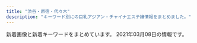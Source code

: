 ```yaml
---
title: "渋谷・原宿・代々木"
description: "キーワード別にの巨乳アジアン・チャイナエステ嬢情報をまとめました。"
---
```


新着画像と新着キーワードをまとめています。
2021年03月08日の情報です。

<DmmAffiliateIns />
<KeywordTable
  shops={
    [
    {
        "name": "\u68ee\u306e\u9999",
        "station": "JR\u6e0b\u8c37\u99c5\u6771\u53e3",
        "keywords": {
            "86": 12,
            "83": 4,
            "85": 4,
            "C": 19,
            "87": 8,
            "D": 24
        },
        "url": "http://kokoronosato.tyo.cm/",
        "img_links": [
            "http://kokoronosato.tyo.cm/images/themes/pink/mobile.jpg",
            "http://kokoronosato.tyo.cm/link/88x31b.jpg",
            "http://kokoronosato.tyo.cm/link/massage-de_88_31.jpg",
            "http://kokoronosato.tyo.cm/photos/sites/15/2019/07/2019072809445954.jpg",
            "http://kokoronosato.tyo.cm/photos/sites/15/2020/08/2020082205444661.jpg",
            "http://kokoronosato.tyo.cm/link/e0016.jpg",
            "http://kokoronosato.tyo.cm/link/esthelove88-31.jpg",
            "http://kokoronosato.tyo.cm/photos/sites/15/2020/08/2020082203135850.jpg",
            "http://kokoronosato.tyo.cm/images/themes/pink/s_news.png",
            "http://kokoronosato.tyo.cm/images/themes/pink/s_staff.png",
            "http://kokoronosato.tyo.cm/link/walker88.jpg",
            "http://kokoronosato.tyo.cm/images/themes/pink/no1.png",
            "http://kokoronosato.tyo.cm/photos/sites/15/2020/08/2020082205444313.jpg",
            "http://kokoronosato.tyo.cm/photos/sites/15/2020/08/2020082203150030.jpg",
            "http://kokoronosato.tyo.cm/photos/sites/15/2019/07/2019072809470568.jpg",
            "http://kokoronosato.tyo.cm/images/themes/pink/line.png",
            "http://kokoronosato.tyo.cm/images/themes/pink/no2.png",
            "http://kokoronosato.tyo.cm/images/room1.jpg",
            "http://kokoronosato.tyo.cm/photos/sites/15/2020/08/2020082205443766.jpg",
            "http://kokoronosato.tyo.cm/images/room3.jpg",
            "http://kokoronosato.tyo.cm/images/themes/pink/s_link.png",
            "http://kokoronosato.tyo.cm/images/room2.jpg",
            "http://kokoronosato.tyo.cm/images/room4.jpg",
            "http://kokoronosato.tyo.cm/photos/sites/15/2019/07/2019072809465934.jpg",
            "http://kokoronosato.tyo.cm/photos/sites/15/2019/07/2019072809450776.jpg",
            "http://menlog.net/link/menlog8831.jpg",
            "http://kokoronosato.tyo.cm/images/themes/pink/s_ranking.png",
            "http://kokoronosato.tyo.cm/link/8831.jpg",
            "http://kokoronosato.tyo.cm/images/themes/pink/s_newface.png",
            "http://kokoronosato.tyo.cm/images/themes/pink/s_pickup.png",
            "http://kokoronosato.tyo.cm/images/themes/pink/r3.jpg"
        ]
    },
    {
        "keywords": {
            "C": 2,
            "E": 4,
            "D": 8,
            "88": 2,
            "86": 6,
            "87": 6
        },
        "url": "http://angel.est.cm/",
        "img_links": [
            "http://angel.est.cm/photos/sites/23/2019/05/2019051010094757.jpg",
            "http://angel.est.cm/img/top.png",
            "http://angel.est.cm/img/footer.png",
            "http://angel.est.cm/photos/sites/23/2019/05/2019051010094759.jpg",
            "http://angel.est.cm/img/r2.jpg",
            "http://angel.est.cm/photos/sites/23/2016/08/staff2.jpg",
            "http://angel.est.cm/photos/sites/23/2019/05/2019051010094748.jpg",
            "http://angel.est.cm/img/r4.jpg",
            "http://angel.est.cm/photos/sites/23/2019/11/2019110102361631.jpg",
            "http://angel.est.cm/photos/sites/23/2018/10/2018100318475591.jpg",
            "http://angel.est.cm/img/r3.jpg",
            "http://angel.est.cm/img/r1.jpg",
            "http://angel.est.cm/photos/sites/23/2019/05/2019051010094797.jpg"
        ],
        "station": "JR\u6e0b\u8c37\u99c5\u5bae\u76ca\u5742\u53e3",
        "name": "Angel"
    },
    {
        "img_links": [
            "http://awaawa-fairy.work/sp/img/sta29.png",
            "http://awaawa-fairy.work/img/st22.png",
            "http://awaawa-fairy.work/sp/img/t-r.jpg",
            "http://awaawa-fairy.work/sp/img/t-o.jpg",
            "http://awaawa-fairy.work/sp/img/sta27.png",
            "http://awaawa-fairy.work/img/st18.png",
            "http://awaawa-fairy.work/sp/img/sys.jpg",
            "http://awaawa-fairy.work/sp/img/tel.jpg",
            "http://awaawa-fairy.work/sp/img/p-26.png",
            "http://awaawa-fairy.work/sp/img/add.jpg",
            "http://awaawa-fairy.work/sp/img/pc.jpg",
            "http://awaawa-fairy.work/sp/img/p-29.png",
            "http://awaawa-fairy.work/sp/img/p-15.png",
            "http://awaawa-fairy.work/img/st26.png",
            "http://awaawa-fairy.work/img/st4.png",
            "http://awaawa-fairy.work/sp/img/p-27.png",
            "http://awaawa-fairy.work/img/sta18.png",
            "http://awaawa-fairy.work/sp/img/t-t.jpg",
            "http://awaawa-fairy.work/sp/img/t-s.jpg",
            "http://awaawa-fairy.work/sp/img/mv.jpg",
            "http://awaawa-fairy.work/sp/img/t-a.jpg",
            "http://awaawa-fairy.work/sp/img/sta17.png",
            "http://awaawa-fairy.work/sp/img/tit.jpg",
            "http://awaawa-fairy.work/img/st15.png",
            "http://awaawa-fairy.work/sp/img/sta28.png",
            "http://awaawa-fairy.work/sp/img/sta18.png",
            "http://awaawa-fairy.work/img/st17.png",
            "http://awaawa-fairy.work/sp/img/time.jpg",
            "http://awaawa-fairy.work/img/head.png",
            "http://awaawa-fairy.work/img/st28.png",
            "http://awaawa-fairy.work/img/st29.png",
            "http://awaawa-fairy.work/img/st27.png",
            "http://awaawa-fairy.work/img/sta15.png",
            "http://awaawa-fairy.work/sp/img/sta26.png",
            "http://awaawa-fairy.work/img/sta29.png",
            "http://awaawa-fairy.work/sp/img/sta22.png",
            "http://awaawa-fairy.work/img/bottom.png",
            "http://awaawa-fairy.work/img/mo.png",
            "http://awaawa-fairy.work/img/sta17.png",
            "http://awaawa-fairy.work/img/sta27.png",
            "http://awaawa-fairy.work/img/sta26.png",
            "http://awaawa-fairy.work/img/nos.png",
            "http://awaawa-fairy.work/img/sta22.png",
            "http://awaawa-fairy.work/img/sta28.png",
            "http://awaawa-fairy.work/img/st017.png",
            "http://awaawa-fairy.work/sp/img/line.jpg",
            "http://awaawa-fairy.work/sp/img/pic.jpg",
            "http://awaawa-fairy.work/sp/img/info.jpg",
            "http://awaawa-fairy.work/sp/img/botton.jpg",
            "http://awaawa-fairy.work/sp/img/sta15.png",
            "http://awaawa-fairy.work/img/st018.png"
        ],
        "name": "\u6ce1\u6ce1\u30d5\u30a7\u30a2\u30ea\u30fc",
        "url": "http://awaawa-fairy.work/",
        "station": "JR\u6e0b\u8c37\u99c5\u897f\u53e3",
        "keywords": {
            "D": 4,
            "86": 3,
            "F": 1,
            "87": 5,
            "C": 17,
            "E": 2,
            "85": 4,
            "88": 5
        }
    },
    {
        "img_links": [
            "http://www.ogon.work/staff/ayumi2.jpg",
            "http://www.ogon.work/staff/hana1.jpg",
            "http://www.ogon.work/staff/ayumi1.jpg",
            "http://www.ogon.work/staff/yuki2.jpg",
            "http://www.ogon.work/staff/momo1.jpg",
            "http://www.ogon.work/staff/tina1.jpg",
            "http://www.ogon.work/img/s/s_qa.png",
            "http://www.ogon.work/img/icon/new.jpg",
            "http://www.ogon.work/img/bana03.jpg",
            "http://www.ogon.work/img/bana02.jpg",
            "http://www.ogon.work/staff/yuki1.jpg",
            "http://www.ogon.work/img/interior.jpg",
            "http://www.ogon.work/staff/ayumi3.jpg",
            "http://www.ogon.work/img/contentsbottom.png",
            "http://www.ogon.work/staff/sara1.jpg"
        ],
        "url": "http://www.ogon.work/",
        "station": "JR\u6e0b\u8c37\u99c5\u30cf\u30c1\u516c\u53e3",
        "keywords": {
            "C": 55,
            "E": 7,
            "86": 14,
            "85": 14,
            "D": 21,
            "84": 31,
            "87": 14,
            "83": 14
        },
        "name": "\u9ec4\u91d1\u6d77\u5cb8"
    },
    {
        "station": "JR\u6e0b\u8c37\u99c5\u30cf\u30c1\u516c\u53e3",
        "url": "http://www.sarara-es.xyz",
        "img_links": [
            "http://www.sarara-es.xyz/files/001.jpg",
            "http://www.sarara-es.xyz/images/s_link.png",
            "http://www.sarara-es.xyz/images/r2.jpg",
            "http://www.sarara-es.xyz/files/006.jpg",
            "http://www.sarara-es.xyz/files/002.jpg",
            "http://www.sarara-es.xyz/images/r5.jpg",
            "http://www.sarara-es.xyz/images/news.png",
            "http://www.sarara-es.xyz/images/s_staff.png",
            "http://www.sarara-es.xyz/images/shop/shop03.jpg",
            "http://www.sarara-es.xyz/files/003.jpg",
            "http://www.sarara-es.xyz/files/004.jpg",
            "http://www.sarara-es.xyz/images/pick.png",
            "http://www.sarara-es.xyz/images/top.png",
            "http://www.sarara-es.xyz/images/bj2.jpg",
            "http://www.sarara-es.xyz/images/end.png",
            "http://www.sarara-es.xyz/images/r4.jpg",
            "http://www.sarara-es.xyz/images/r1.jpg",
            "http://www.sarara-es.xyz/images/shop/shop02.jpg",
            "http://www.sarara-es.xyz/images/shop/shop04.jpg",
            "http://www.sarara-es.xyz/files/005.jpg",
            "http://www.sarara-es.xyz/images/shop/shop01.jpg",
            "http://www.sarara-es.xyz/images/face.png"
        ],
        "keywords": {
            "D": 3,
            "86": 2,
            "85": 3,
            "87": 1,
            "C": 3
        },
        "name": "Honey"
    },
    {
        "img_links": [
            "http://www.aixin.co.jp/images/staff/aki/aki.png",
            "http://www.aixin.co.jp/images/staff/koko/koko.png",
            "http://www.aixin.co.jp/images/price/aroma.jpg",
            "http://www.aixin.co.jp/images/map/google.png",
            "http://www.aixin.co.jp/images/staff/yuzu/2.jpg",
            "http://www.aixin.co.jp/images/staff/rara/rara.png",
            "http://www.aixin.co.jp/images/staff/mika2/2.png",
            "http://www.aixin.co.jp/images/staff/chiemi/1.jpg",
            "http://www.aixin.co.jp/images/costume/7.png",
            "http://www.aixin.co.jp/images/wanted/wanted.png",
            "http://www.aixin.co.jp/images/staff/mimi2/mimi2.png",
            "http://www.aixin.co.jp/images/staff/ruri2/ruri2.png",
            "http://www.aixin.co.jp/images/staff/chiemi/chiemi.jpg",
            "http://www.aixin.co.jp/images/staff/miharu/miharu.png",
            "http://www.aixin.co.jp/images/staff/yuzu/yuzu.jpg",
            "http://www.aixin.co.jp/images/costume/2.png",
            "http://www.aixin.co.jp/images/staff/ran/ran.png",
            "http://www.aixin.co.jp/images/top_pic/top2.jpg",
            "http://www.aixin.co.jp/images/staff/miki/2.jpg",
            "http://www.aixin.co.jp/images/costume/1.png",
            "http://www.aixin.co.jp/images/top/top.jpg",
            "http://www.aixin.co.jp/images/staff/ayaka/1.jpg",
            "http://www.aixin.co.jp/images/staff/yui2/yui2.png",
            "http://www.aixin.co.jp/images/price/long.jpg",
            "http://www.aixin.co.jp/images/staff/miya/1.jpg",
            "http://www.aixin.co.jp/images/staff/ruru2/2.jpg",
            "http://www.aixin.co.jp/images/price/hirou.jpg",
            "http://www.aixin.co.jp/images/staff/miki/miki.jpg",
            "http://www.aixin.co.jp/images/price/tokusen.jpg",
            "http://www.aixin.co.jp/images/staff/mirai/mirai.png",
            "http://www.aixin.co.jp/images/staff/mika2/1.png",
            "http://www.aixin.co.jp/images/staff/akane/akane.png",
            "http://www.aixin.co.jp/images/costume/3.png",
            "http://www.aixin.co.jp/images/staff/ayaka/ayaka.jpg",
            "http://www.aixin.co.jp/images/staff/ruru2/ruru2.jpg",
            "http://www.aixin.co.jp/images/costume/4.png",
            "http://www.aixin.co.jp/images/staff/haruka2/haruka2.png",
            "http://www.aixin.co.jp/images/staff/mika2/mika2.png",
            "http://www.aixin.co.jp/images/staff/miya/miya.jpg",
            "http://www.aixin.co.jp/images/costume/6.png",
            "http://www.aixin.co.jp/images/staff/eri/eri.png"
        ],
        "station": "JR\u6e0b\u8c37\u99c5",
        "name": "\u30a2\u30a4\u30b7\u30f3",
        "url": "http://www.aixin.co.jp/",
        "keywords": {}
    },
    {
        "img_links": [
            "http://www.e-god.work/images/head.jpg",
            "http://www.e-god.work/images/staff_t.jpg",
            "http://www.e-god.work/images/ais.jpg",
            "http://www.e-god.work/img/yuki1.jpg",
            "http://www.e-god.work/images/news.jpg",
            "http://www.e-god.work/images/sys1.jpg",
            "http://www.e-god.work/images/int1.jpg",
            "http://www.e-god.work/images/sys2.jpg",
            "http://www.e-god.work/img/koko2.jpg",
            "http://www.e-god.work/img/zb.jpg",
            "http://www.e-god.work/img/koko1.jpg",
            "http://www.e-god.work/images/int2.jpg",
            "http://www.e-god.work/images/tel.jpg",
            "http://www.e-god.work/images/mobile.jpg",
            "http://www.e-god.work/images/line.png",
            "http://www.e-god.work/images/1.jpg",
            "http://www.e-god.work/images/4.jpg",
            "http://www.e-god.work/img/eri1.jpg",
            "http://www.e-god.work/images/interior_t.jpg",
            "http://www.e-god.work/images/info.jpg",
            "http://www.e-god.work/images/2.jpg"
        ],
        "station": "JR\u6e0b\u8c37\u99c5\u30cf\u30c1\u516c\u53e3",
        "url": "http://www.e-god.work/",
        "keywords": {},
        "name": "\u30b9\u30ef\u30f3"
    },
    {
        "station": "JR\u4ee3\u3005\u6728\u99c5",
        "keywords": {},
        "img_links": [
            "http://www.kaede-es.club/images/index-tiba_10.jpg",
            "http://www.kaede-es.club/images/staff/2/nana.jpg",
            "http://www.kaede-es.club/images/staff/neinei2.jpg",
            "http://www.kaede-es.club/images/index-tiba_04.jpg",
            "http://www.kaede-es.club/psd/off32.jpg",
            "http://www.kaede-es.club/images/staff/4/yuyu2.jpg",
            "http://www.kaede-es.club/images/staff/6.jpg",
            "http://www.kaede-es.club/images/index-tiba_13.jpg",
            "http://www.kaede-es.club/images/staff/2/7.jpg",
            "http://www.kaede-es.club/images/t-off-ico.jpg",
            "http://www.kaede-es.club/images/staff/2/momo.jpg",
            "http://www.kaede-es.club/css/2.jpeg",
            "http://www.kaede-es.club/images/shop/DSC_0086-300x199.jpg",
            "http://www.kaede-es.club/images/index-tiba_02.jpg",
            "http://www.kaede-es.club/images/shop/DSC_0998-199x300.jpg",
            "http://www.kaede-es.club/images/staff/2/miki.jpg",
            "http://www.kaede-es.club/images/nav/nav-staff.jpg",
            "http://www.kaede-es.club/images/staff/miki.jpg",
            "http://www.kaede-es.club/images/index-tiba_09.jpg",
            "http://www.kaede-es.club/images/shop/DSC_0087-221x300.jpg",
            "http://www.kaede-es.club/psd/off2-1.jpg",
            "http://www.kaede-es.club/images/nav/nav-job.jpg",
            "http://www.kaede-es.club/images/nav/nav-sys.jpg",
            "http://www.kaede-es.club/images/staff/4/sati.jpg",
            "http://www.kaede-es.club/images/20200928173241.png"
        ],
        "name": "\u6953",
        "url": "http://www.kaede-es.club/"
    }
]
}
/>
<DmmAffiliateScript />
